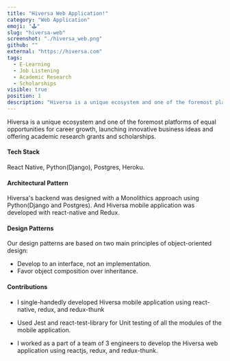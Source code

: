 ```yaml
---
title: "Hiversa Web Application!"
category: "Web Application"
emoji: "🕹️"
slug: "hiversa-web"
screenshot: "./hiversa_web.png"
github: ""
external: "https://hiversa.com"
tags:
  - E-Learning
  - Job Listening
  - Academic Research
  - Scholarships
visible: true
position: 1
description: "Hiversa is a unique ecosystem and one of the foremost platforms of equal opportunities for career growth, launching innovative business ideas and offering academic research grants and scholarships."
---
```


Hiversa is a unique ecosystem and one of the foremost platforms of equal opportunities for career growth, launching innovative business ideas and offering academic research grants and scholarships.

#### __Tech Stack__
  React Native, Python(Django), Postgres, Heroku.

#### __Architectural Pattern__
  Hiversa's backend was designed with a Monolithics approach using Python(Django and Postgres).
And Hiversa mobile application was developed with react-native and Redux.
#### __Design Patterns__
  Our design patterns are based on two main principles of object-oriented design:
- Develop to an interface, not an implementation.
- Favor object composition over inheritance.
#### __Contributions__ 

+ I single-handedly developed Hiversa mobile application using react-native, redux,  and redux-thunk

+ Used Jest and react-test-library for Unit testing of all the modules of the mobile application.

+ I  worked as a part of a team of 3 engineers to develop the Hiversa web application using reactjs, redux, and redux-thunk.
